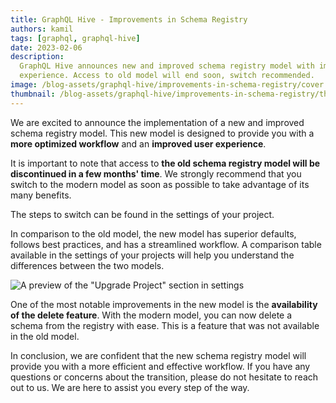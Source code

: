 ```yaml
---
title: GraphQL Hive - Improvements in Schema Registry
authors: kamil
tags: [graphql, graphql-hive]
date: 2023-02-06
description:
  GraphQL Hive announces new and improved schema registry model with improved workflow and user
  experience. Access to old model will end soon, switch recommended. 
image: /blog-assets/graphql-hive/improvements-in-schema-registry/cover.png
thumbnail: /blog-assets/graphql-hive/improvements-in-schema-registry/thumbnail.png
---
```


We are excited to announce the implementation of a new and improved schema registry model. This new
model is designed to provide you with a **more optimized workflow** and an **improved user
experience**.

It is important to note that access to **the old schema registry model will be discontinued in a few
months' time**. We strongly recommend that you switch to the modern model as soon as possible to
take advantage of its many benefits.

<Callout type="info">The steps to switch can be found in the settings of your project.</Callout>

In comparison to the old model, the new model has superior defaults, follows best practices, and has
a streamlined workflow. A comparison table available in the settings of your projects will help you
understand the differences between the two models.

![](/blog-assets/graphql-hive/improvements-in-schema-registry/upgrade-project-sample.png 'A preview of the "Upgrade Project" section in settings')

One of the most notable improvements in the new model is the **availability of the delete feature**.
With the modern model, you can now delete a schema from the registry with ease. This is a feature
that was not available in the old model.

In conclusion, we are confident that the new schema registry model will provide you with a more
efficient and effective workflow. If you have any questions or concerns about the transition, please
do not hesitate to reach out to us. We are here to assist you every step of the way.
